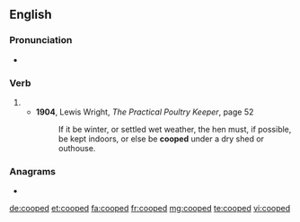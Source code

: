{{also|co-oped}}
==English==

===Pronunciation===
* {{IPA|/kuːpt/|lang=en}}

===Verb===
{{head|en|verb form}}

# {{en-past of|coop}}
#* '''1904''', Lewis Wright, ''The Practical Poultry Keeper'', page 52
#*: If it be winter, or settled wet weather, the hen must, if possible, be kept indoors, or else be '''cooped''' under a dry shed or outhouse.

===Anagrams===
* {{l|en|opcode}}

[[de:cooped]]
[[et:cooped]]
[[fa:cooped]]
[[fr:cooped]]
[[mg:cooped]]
[[te:cooped]]
[[vi:cooped]]